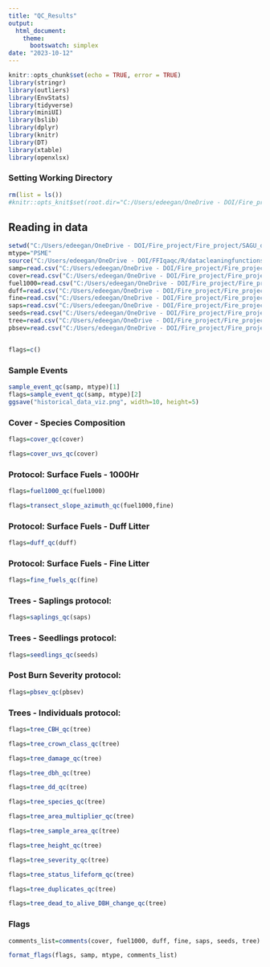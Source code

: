 ```yaml
---
title: "QC_Results"
output: 
  html_document:
    theme:
      bootswatch: simplex
date: "2023-10-12"
---
```


```r
knitr::opts_chunk$set(echo = TRUE, error = TRUE)
library(stringr)
library(outliers)
library(EnvStats)
library(tidyverse)
library(miniUI)
library(bslib)
library(dplyr)
library(knitr)
library(DT)
library(xtable)
library(openxlsx)
```

### Setting Working Directory

```r
rm(list = ls())
#knitr::opts_knit$set(root.dir="C:/Users/edeegan/OneDrive - DOI/Fire_project/Fire_project/tmp")

```

## Reading in data {.tabset}

```r
setwd("C:/Users/edeegan/OneDrive - DOI/Fire_project/Fire_project/SAGU_data/")
mtype="PSME"
source("C:/Users/edeegan/OneDrive - DOI/FFIqaqc/R/datacleaningfunctions.R")
samp=read.csv("C:/Users/edeegan/OneDrive - DOI/Fire_project/Fire_project/SAGU_data/PSME/SAGU_SampleEventReport.csv")
cover=read.csv("C:/Users/edeegan/OneDrive - DOI/Fire_project/Fire_project/SAGU_data/PSME/PSME_Cover - Species Composition (metric)_XPT.csv", na.strings=c("","NA"))
fuel1000=read.csv("C:/Users/edeegan/OneDrive - DOI/Fire_project/Fire_project/SAGU_data/PSME/PSME_Surface Fuels - 1000Hr_XPT.csv", na.strings=c("","NA"))
duff=read.csv("C:/Users/edeegan/OneDrive - DOI/Fire_project/Fire_project/SAGU_data/PSME/PSME_Surface Fuels - Duff_Litter_XPT.csv", na.strings=c("","NA"))
fine=read.csv("C:/Users/edeegan/OneDrive - DOI/Fire_project/Fire_project/SAGU_data/PSME/PSME_Surface Fuels - Fine_XPT.csv", na.strings=c("","NA"))
saps=read.csv("C:/Users/edeegan/OneDrive - DOI/Fire_project/Fire_project/SAGU_data/PSME/PSME_Trees - Saplings (Diameter Class) (metric)_XPT.csv", na.strings=c("","NA"))
seeds=read.csv("C:/Users/edeegan/OneDrive - DOI/Fire_project/Fire_project/SAGU_data/PSME/PSME_Trees - Seedlings (Height Class) (metric)_XPT.csv")
tree=read.csv("C:/Users/edeegan/OneDrive - DOI/Fire_project/Fire_project/SAGU_data/PSME/PSME_Trees - Individuals (metric)_XPT.csv")
pbsev=read.csv("C:/Users/edeegan/OneDrive - DOI/Fire_project/Fire_project/SAGU_data/PSME/PSME_Post Burn Severity (metric)_XPT.csv")


flags=c()
```

### Sample Events

```r
sample_event_qc(samp, mtype)[1]
flags=sample_event_qc(samp, mtype)[2]
ggsave("historical_data_viz.png", width=10, height=5)


```

### Cover - Species Composition

```r
flags=cover_qc(cover)

flags=cover_uvs_qc(cover)
```

### Protocol: Surface Fuels - 1000Hr

```r
flags=fuel1000_qc(fuel1000)
```

```r
flags=transect_slope_azimuth_qc(fuel1000,fine)
```

### Protocol: Surface Fuels - Duff Litter

```r
flags=duff_qc(duff)
```

### Protocol: Surface Fuels - Fine Litter

```r
flags=fine_fuels_qc(fine)
```

### Trees - Saplings protocol:

```r
flags=saplings_qc(saps)
```

### Trees - Seedlings protocol:

```r
flags=seedlings_qc(seeds)
```

### Post Burn Severity protocol:

```r
flags=pbsev_qc(pbsev)
```

### Trees - Individuals protocol:

```r

flags=tree_CBH_qc(tree)

flags=tree_crown_class_qc(tree)

flags=tree_damage_qc(tree)

flags=tree_dbh_qc(tree)

flags=tree_dd_qc(tree)

flags=tree_species_qc(tree)

flags=tree_area_multiplier_qc(tree)

flags=tree_sample_area_qc(tree)

flags=tree_height_qc(tree)

flags=tree_severity_qc(tree)

flags=tree_status_lifeform_qc(tree)

flags=tree_duplicates_qc(tree)

flags=tree_dead_to_alive_DBH_change_qc(tree)
```

### Flags

```r
comments_list=comments(cover, fuel1000, duff, fine, saps, seeds, tree)

format_flags(flags, samp, mtype, comments_list)
```
